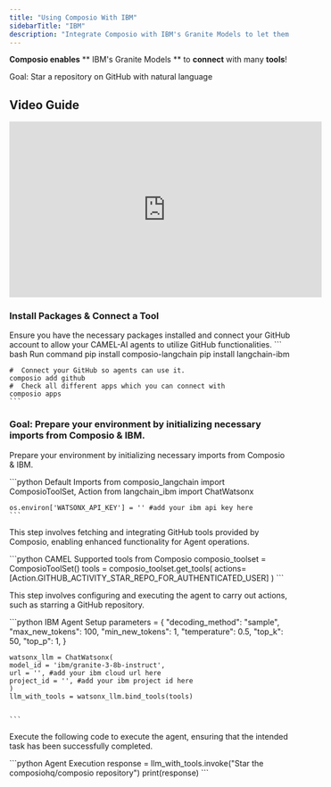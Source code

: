 ```yaml
---
title: "Using Composio With IBM"
sidebarTitle: "IBM"
description: "Integrate Composio with IBM's Granite Models to let them seamlessly interact with external apps"
---
```


**Composio enables** ** IBM's Granite Models ** to **connect** with many **tools**!

<Tip>Goal: Star a repository on GitHub with natural language</Tip>

## Video Guide
<iframe 
    width="560" 
    height="315" 
    src="https://www.youtube.com/embed/d3-UIp1MOXg?si=qLxkmst9cg-_Lkqb" 
    title="YouTube video player" 
    frameborder="0" 
    allow="accelerometer; 
    autoplay; 
    clipboard-write; 
    encrypted-media; 
    gyroscope; 
    picture-in-picture; 
    web-share" 
    referrerpolicy="strict-origin-when-cross-origin" allowfullscreen>
</iframe>

### Install Packages & Connect a Tool

Ensure you have the necessary packages installed and connect your GitHub account to allow your CAMEL-AI agents to utilize GitHub functionalities.
<CodeGroup>
    ``` bash Run command
    pip install composio-langchain
    pip install langchain-ibm

    #  Connect your GitHub so agents can use it. 
    composio add github
    #  Check all different apps which you can connect with
    composio apps
    ```
</CodeGroup>

### Goal: Prepare your environment by initializing necessary imports from Composio & IBM.

<Steps>
<Step title="Import Base Packages">

Prepare your environment by initializing necessary imports from Composio & IBM.

<CodeGroup>
    ```python Default Imports
    from composio_langchain import ComposioToolSet, Action
    from langchain_ibm import ChatWatsonx

    os.environ['WATSONX_API_KEY'] = '' #add your ibm api key here
    ```

</CodeGroup>

</Step>

<Step title="Integrating GitHub Tools with Composio">

This step involves fetching and integrating GitHub tools provided by Composio, enabling enhanced functionality for Agent operations.

<CodeGroup>
    ```python CAMEL Supported tools from Composio
    composio_toolset = ComposioToolSet()
    tools = composio_toolset.get_tools(
        actions=[Action.GITHUB_ACTIVITY_STAR_REPO_FOR_AUTHENTICATED_USER]
    )
    ```
</CodeGroup>

</Step>

<Step title="IBM Agent Setup">

This step involves configuring and executing the agent to carry out actions, such as starring a GitHub repository.

<CodeGroup>
    ```python IBM Agent Setup
    parameters = {
    "decoding_method": "sample",
    "max_new_tokens": 100,
    "min_new_tokens": 1,
    "temperature": 0.5,
    "top_k": 50,
    "top_p": 1,
    }

    watsonx_llm = ChatWatsonx(
    model_id = 'ibm/granite-3-8b-instruct',
    url = '', #add your ibm cloud url here
    project_id = '', #add your ibm project id here
    )   
    llm_with_tools = watsonx_llm.bind_tools(tools)

    
    ```
</CodeGroup>

</Step>

<Step title="Execute with your prompt/task.">

Execute the following code to execute the agent, ensuring that the intended task has been successfully completed.

<CodeGroup>
    ```python Agent Execution
    response = llm_with_tools.invoke("Star the composiohq/composio repository")
    print(response)
    ```
</CodeGroup>

</Step>
</Steps>
